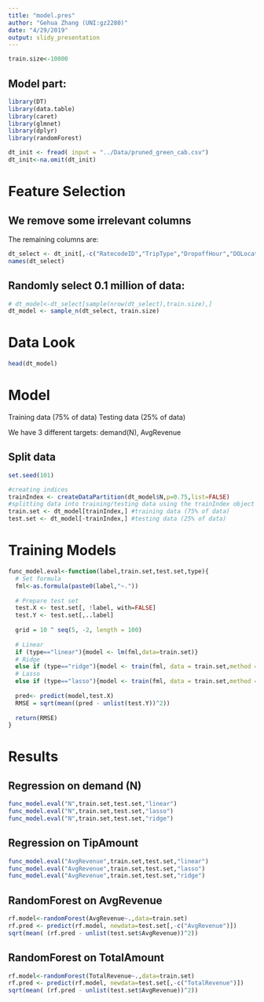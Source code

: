 ```yaml
---
title: "model.pres"
author: "Gehua Zhang (UNI:gz2280)"
date: "4/29/2019"
output: slidy_presentation
---
```


```r
train.size<-10000
```



## Model part:

```r
library(DT)
library(data.table)
library(caret)
library(glmnet)
library(dplyr)
library(randomForest)
```


```r
dt_init <- fread( input = "../Data/pruned_green_cab.csv")
dt_init<-na.omit(dt_init)
```

# Feature Selection

## We remove some irrelevant columns

The remaining columns are:

```r
dt_select <- dt_init[,-c("RatecodeID","TripType","DropoffHour","DOLocationID","PaymentType","Weekday")]
names(dt_select)
```

## Randomly select 0.1 million of data:

```r
# dt_model<-dt_select[sample(nrow(dt_select),train.size),]
dt_model <- sample_n(dt_select, train.size)
```

# Data Look

```r
head(dt_model)
```

# Model

Training data (75% of data)
Testing data (25% of data)

We have 3 different targets:
demand(N), AvgRevenue

## Split data

```r
set.seed(101)

#creating indices
trainIndex <- createDataPartition(dt_model$N,p=0.75,list=FALSE)
#splitting data into training/testing data using the trainIndex object
train.set <- dt_model[trainIndex,] #training data (75% of data)
test.set <- dt_model[-trainIndex,] #testing data (25% of data)
```

# Training Models

```r
func_model.eval<-function(label,train.set,test.set,type){
  # Set formula
  fml<-as.formula(paste0(label,"~."))
  
  # Prepare test set
  test.X <- test.set[, !label, with=FALSE] 
  test.Y <- test.set[,..label]
  
  grid = 10 ^ seq(5, -2, length = 100)
  
  # Linear
  if (type=="linear"){model <- lm(fml,data=train.set)}
  # Ridge
  else if (type=="ridge"){model <- train(fml, data = train.set,method = "glmnet",metric = "RMSE",tuneGrid = expand.grid(alpha = 0,lambda=grid))}
  # Lasso
  else if (type=="lasso"){model <- train(fml, data = train.set,method = "glmnet",metric = "RMSE",tuneGrid = expand.grid(alpha = 1,lambda=grid))}
  
  pred<- predict(model,test.X)
  RMSE = sqrt(mean((pred - unlist(test.Y))^2))
  
  return(RMSE)
}

```

# Results

## Regression on demand (N)

```r
func_model.eval("N",train.set,test.set,"linear")
func_model.eval("N",train.set,test.set,"lasso")
func_model.eval("N",train.set,test.set,"ridge")
```


## Regression on TipAmount

```r
func_model.eval("AvgRevenue",train.set,test.set,"linear")
func_model.eval("AvgRevenue",train.set,test.set,"lasso")
func_model.eval("AvgRevenue",train.set,test.set,"ridge")
```

## RandomForest on AvgRevenue

```r
rf.model<-randomForest(AvgRevenue~.,data=train.set)
rf.pred <- predict(rf.model, newdata=test.set[,-c("AvgRevenue")])
sqrt(mean( (rf.pred - unlist(test.set$AvgRevenue))^2))
```

## RandomForest on TotalAmount

```r
rf.model<-randomForest(TotalRevenue~.,data=train.set)
rf.pred <- predict(rf.model, newdata=test.set[,-c("TotalRevenue")])
sqrt(mean( (rf.pred - unlist(test.set$AvgRevenue))^2))
```


